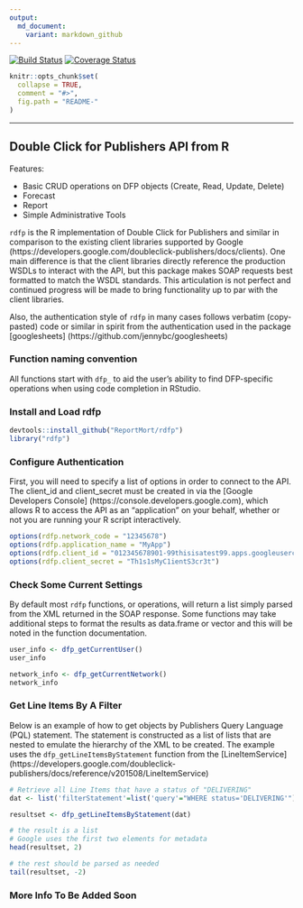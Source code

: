 ```yaml
---
output:
  md_document:
    variant: markdown_github
---
```


<!-- README.md is generated from README.Rmd. Please edit that file -->

[![Build Status](https://travis-ci.org/ReportMort/rdfp.svg?branch=master)](https://travis-ci.org/ReportMort/rdfp) [![Coverage Status](https://coveralls.io/repos/ReportMort/rdfp/badge.svg?branch=master&service=github)](https://coveralls.io/github/ReportMort/rdfp?branch=master)

```r
knitr::opts_chunk$set(
  collapse = TRUE,
  comment = "#>",
  fig.path = "README-"
)
```

---

Double Click for Publishers API from R
---

Features:

  - Basic CRUD operations on DFP objects (Create, Read, Update, Delete)
  - Forecast
  - Report
  - Simple Administrative Tools

`rdfp` is the R implementation of Double Click for Publishers and similar in comparison to the 
existing client libraries supported by Google (https://developers.google.com/doubleclick-publishers/docs/clients). 
One main difference is that the client libraries directly reference the production WSDLs to interact with the
API, but this package makes SOAP requests best formatted to match the WSDL standards. This articulation is not
perfect and continued progress will be made to bring functionality up to par with the client libraries.

Also, the authentication style of `rdfp` in many cases follows verbatim (copy-pasted) code or similar
in spirit from the authentication used in the package [googlesheets] (https://github.com/jennybc/googlesheets)

### Function naming convention

All functions start with `dfp_` to aid the user's ability to find DFP-specific operations when
using code completion in RStudio.
  
### Install and Load rdfp

```r

devtools::install_github("ReportMort/rdfp")
library("rdfp")

```

### Configure Authentication

First, you will need to specify a list of options in order to connect to the API. 
The client\_id and client\_secret must be created in via the 
[Google Developers Console] (https://console.developers.google.com), which allows R 
to access the API as an "application" on your behalf, whether or 
not you are running your R script interactively.

```r

options(rdfp.network_code = "12345678")
options(rdfp.application_name = "MyApp")
options(rdfp.client_id = "012345678901-99thisisatest99.apps.googleusercontent.com")
options(rdfp.client_secret = "Th1s1sMyC1ientS3cr3t")

```

### Check Some Current Settings

By default most `rdfp` functions, or operations, will return a list simply 
parsed from the XML returned in the SOAP response. Some functions may take additional 
steps to format the results as data.frame or vector and this will be noted in the 
function documentation.

```r

user_info <- dfp_getCurrentUser()
user_info

network_info <- dfp_getCurrentNetwork()
network_info

```


### Get Line Items By A Filter

Below is an example of how to get objects by Publishers Query Language (PQL) statement.
The statement is constructed as a list of lists that are nested to emulate
the hierarchy of the XML to be created. The example uses the `dfp_getLineItemsByStatement`
function from the [LineItemService] (https://developers.google.com/doubleclick-publishers/docs/reference/v201508/LineItemService)

```r

# Retrieve all Line Items that have a status of "DELIVERING"
dat <- list('filterStatement'=list('query'="WHERE status='DELIVERING'"))

resultset <- dfp_getLineItemsByStatement(dat)

# the result is a list
# Google uses the first two elements for metadata
head(resultset, 2)

# the rest should be parsed as needed
tail(resultset, -2)

```



### More Info To Be Added Soon